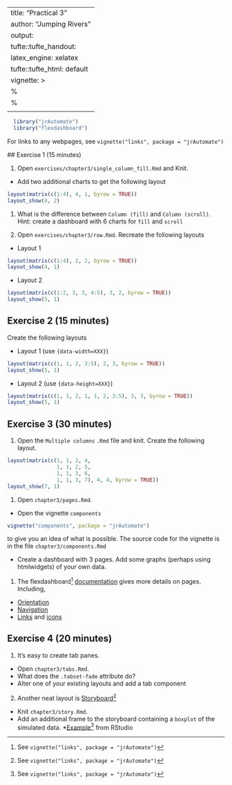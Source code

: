 ---
title: "Practical 3"
author: "Jumping Rivers"
output:
  tufte::tufte_handout:
    latex_engine: xelatex
  tufte::tufte_html: default
vignette: >
  %\VignetteIndexEntry{practical3}
  %\VignetteEngine{knitr::rmarkdown}
  \usepackage[utf8]{inputenc}
  ---
  
```r
  library("jrAutomate")
  library("flexdashboard")
```
  
  For links to any webpages, see `vignette("links", package = "jrAutomate")`
  
  ## Exercise 1 (15 minutes)
  
  1. Open `exercises/chapter3/single_column_fill.Rmd` and Knit. 
  * Add two additional charts to get the following layout
  
  ```r
  layout(matrix(c(1:4), 4, 1, byrow = TRUE))
  layout_show(4, 2)
  ```
  1. What is the difference between `Column (fill)` and `Column (scroll)`. 
  Hint: create a dashboard with $6$ charts for `fill` and `scroll`
  
  1. Open `exercises/chapter3/row.Rmd`. Recreate the following layouts
  
  *  Layout 1
  
  ```r
layout(matrix(c(1:4), 2, 2, byrow = TRUE))
layout_show(4, 1)
```

*  Layout 2

```r
layout(matrix(c(1:2, 3, 3, 4:5), 3, 2, byrow = TRUE))
layout_show(5, 1)
```

## Exercise 2 (15 minutes)

Create the following layouts

* Layout 1 (use `{data-width=XXX}`)

```r
layout(matrix(c(1, 1, 2, 3:5), 2, 3, byrow = TRUE))
layout_show(5, 1)
```
* Layout 2 (use `{data-height=XXX}`)

```r
layout(matrix(c(1, 1, 2, 1, 1, 2, 3:5), 3, 3, byrow = TRUE))
layout_show(5, 1)
```

## Exercise 3 (30 minutes)

1. Open the `Multiple columns` `.Rmd` file and knit. 
Create the following layout.

```r
layout(matrix(c(1, 1, 2, 4,
                1, 1, 2, 5,
                1, 1, 3, 6,
                1, 1, 3, 7), 4, 4, byrow = TRUE))
layout_show(7, 1)
```
1. Open `chapter3/pages.Rmd`. 
* Open the vignette `components`

```r
vignette("components", package = "jrAutomate")
```

to give you an idea of what is possible. The source code for the vignette is in the file
`chapter3/components.Rmd`

*  Create a dashboard with $3$ pages. Add some graphs (perhaps using htmlwidgets) of your own data.
1. The flexdashboard^[See `vignette("links", package = "jrAutomate")`] [documentation](http://rmarkdown.rstudio.com/flexdashboard/using.html#multiple_pages)
gives more details on pages. Including, 
* [Orientation](http://rmarkdown.rstudio.com/flexdashboard/using.html#page_orientation)
* [Navigation](http://rmarkdown.rstudio.com/flexdashboard/using.html#page_navigation)
* [Links](http://rmarkdown.rstudio.com/flexdashboard/using.html#page_links) and [icons](http://rmarkdown.rstudio.com/flexdashboard/using.html#page_icons)

## Exercise 4 (20 minutes)

1. It's easy to create tab panes. 
* Open `chapter3/tabs.Rmd`. 
* What does the `.tabset-fade` attribute do?
* Alter one of your existing layouts and add a tab component
2. Another neat layout is [Storyboard](http://rmarkdown.rstudio.com/flexdashboard/using.html#storyboards)^[See `vignette("links", package = "jrAutomate")`]
* Knit `chapter3/story.Rmd`.
* Add an additional frame to the storyboard containing a `boxplot` of the simulated data.
*[Example](https://beta.rstudioconnect.com/jjallaire/htmlwidgets-showcase-storyboard/)^[See `vignette("links", package = "jrAutomate")`] from RStudio


